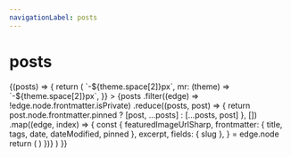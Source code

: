 ```yaml
---
navigationLabel: posts
---
```



# posts

<SourceList filter="posts">
  {(posts) => {
    return (
      <Flex
        sx={{
          flexWrap: "wrap",
          ml: (theme) => `-${theme.space[2]}px`,
          mr: (theme) => `-${theme.space[2]}px`,
        }}
      >
        {posts
          .filter((edge) => !edge.node.frontmatter.isPrivate)
          .reduce((posts, post) => {
            return post.node.frontmatter.pinned
              ? [post, ...posts]
              : [...posts, post]
          }, [])
          .map((edge, index) => {
            const {
              featuredImageUrlSharp,
              frontmatter: { title, tags, date, dateModified, pinned },
              excerpt,
              fields: { slug },
            } = edge.node
            return (
              <PostCard
                key={index}
                title={title}
                featuredImageUrlSharp={featuredImageUrlSharp}
                tags={tags}
                date={date}
                dateModified={dateModified}
                excerpt={excerpt}
                slug={slug}
                pinned={pinned}
              />
            )
          })}
      </Flex>
    )
  }}
</SourceList>
